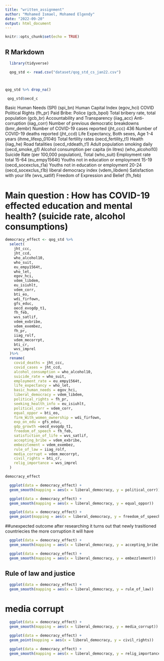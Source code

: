 ```yaml
---
title: "written_assignment"
author: "Mohamed Ismael, Mohamed Elgendy"
date: "2022-09-20"
output: html_document
---
```


```r
knitr::opts_chunk$set(echo = TRUE)
```

## R Markdown

```r
  library(tidyverse)
```

```r
  qog_std <- read.csv("dataset/qog_std_cs_jan22.csv")



qog_std %>% drop_na()
```
```r
 qog_std$oecd_c
```
Basic Human Needs (SPI) (spi_bn)
Human Capital Index (egov_hci)
COVID
Political Rights (fh_pr)
Paid Bribe: Police (gcb_bpol)
Total bribery rate, total population (gcb_br)
Accountability and Transparency (iiag_acc)
Anti-corruption (iiag_corr)
Number of previous democratic breakdowns (bmr_dembr)
Number of COVID-19 cases reported (jht_ccc) 436
Number of COVID-19 deaths reported (jht_ccd)
Life Expectancy, Both sexes, Age 1-4 years (ihme_lifexp_0104t)
Total fertility rates (oecd_fertility_t1)
Health (iiag_he)
Road fatalities (oecd_rddeath_t1)
Adult population smoking daily (oecd_smoke_g1)
Alcohol consumption per capita (in litres) (who_alcohol10)
Suicide Rate (per 100,000 population), Total (who_suit)
Employment rate total 15-64 (eu_empy1564t)
Youths not in education or employment 15-19 (oecd_socexclus_t1a)
Youths not in education or employment 20-24 (oecd_socexclus_t1b)
liberal democracy index (vdem_libdem)
Satisfaction with your life (wvs_satlif)
Freedom of Expression and Belief (fh_feb)

# Main question : How has COVID-19 effected education and mental health? (suicide rate, alcohol consumptions)


```r
democracy_effect <- qog_std %>%
  select(
    jht_ccc,
    jht_ccd,
    who_alcohol10,
    who_suit,
    eu_empy1564t,
    who_let,
    egov_hci,
    vdem_libdem,
    eu_isiuhlt,
    vdem_corr,
    bti_eo,
    wdi_firfown,
    gfs_educ,
    oecd_evogdp_t1,
    fh_feb,
    wvs_satlif,
    vdem_exbribe,
    vdem_exembez,
    fh_pr,
    iiag_rolf,
    vdem_mecorrpt,
    bti_cr,
    wvs_imprel
  )%>%
  rename(
    covid_deaths = jht_ccc,
    covid_cases = jht_ccd,
    alcohol_consumption = who_alcohol10,
    suicide_rate = who_suit,
    employment_rate = eu_empy1564t,
    life_expectancy = who_let,
    basic_human_needs = egov_hci,
    liberal_democracy = vdem_libdem,
    political_rights = fh_pr,
    seeking_health_info = eu_isiuhlt,
    political_corr = vdem_corr,
    equal_oppor = bti_eo,
    firm_With_women_ownership = wdi_firfown,
    exp_on_edu = gfs_educ,
    gdp_growth =oecd_evogdp_t1,
    freedom_of_speech = fh_feb,
    satisfiction_of_life = wvs_satlif,
    accepting_bribe = vdem_exbribe,
    embezzlement = vdem_exembez,
    rule_of_law = iiag_rolf,
    media_corrupt = vdem_mecorrpt,
    civil_rights = bti_cr,
    relig_importance = wvs_imprel
  )

democracy_effect
```
```r
  ggplot(data = democracy_effect) +
  geom_smooth(mapping = aes(x = liberal_democracy, y = political_corr))
```






```r
  ggplot(data = democracy_effect) +
  geom_smooth(mapping = aes(x = liberal_democracy, y = equal_oppor))

```
```r
  ggplot(data = democracy_effect) +
  geom_point(mapping = aes(x = liberal_democracy, y = freedom_of_speech))


```

##unexpected outcome after researching it turns out that newly trasitioned countriecies the more corruption it will have

```r
  ggplot(data = democracy_effect) +
  geom_smooth(mapping = aes(x = liberal_democracy, y = accepting_bribe))


```
```r
  ggplot(data = democracy_effect) +
  geom_smooth(mapping = aes(x = liberal_democracy, y = embezzlement))

```
## Rule of law and justice
```r
  ggplot(data = democracy_effect) +
  geom_smooth(mapping = aes(x = liberal_democracy, y = rule_of_law))

```
# media corrupt
```r
  ggplot(data = democracy_effect) +
  geom_smooth(mapping = aes(x = liberal_democracy, y = media_corrupt))

```
```r
  ggplot(data = democracy_effect) +
  geom_point(mapping = aes(x = liberal_democracy, y = civil_rights))
```


```r
  ggplot(data = democracy_effect) +
  geom_smooth(mapping = aes(x = liberal_democracy, y = relig_importance))
```


